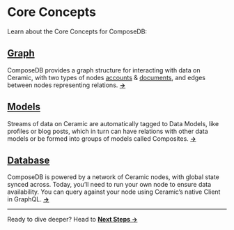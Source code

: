 # Core Concepts
Learn about the Core Concepts for ComposeDB:

## [Graph](./graph-structure.mdx)
ComposeDB provides a graph structure for interacting with data on Ceramic, with two types of nodes [accounts](./graph-structure#accounts) & [documents](./graph-structure#documents), and edges between nodes representing relations. [**→**](./graph-structure.mdx)

## [Models](./data-modeling-concepts.mdx)
Streams of data on Ceramic are automatically tagged to Data Models, like profiles or blog posts, which in turn can have relations with other data models or be formed into groups of models called Composites. [**→**](./data-modeling-concepts.mdx)

## [Database](./database.mdx)
ComposeDB is powered by a network of Ceramic nodes, with global state synced across. Today, you’ll need to run your own node to ensure data availability. You can query against your node using Ceramic’s native Client in GraphQL. [**→**](./database.mdx)

-----
Ready to dive deeper? Head to [**Next Steps →**](./next-steps.mdx)
